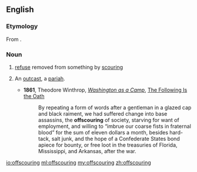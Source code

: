 ==English==

===Etymology===
From {{prefix|off|scouring}}.

===Noun===
{{en-noun}}

# [[refuse]] removed from something by [[scouring]]
# {{figuratively}} An [[outcast]], a [[pariah]].
#*'''1861''', Theodore Winthrop, ''[[s:Washington as a Camp|Washington as a Camp]]'', [[s:Washington as a Camp/The Following Is the Oath|The Following Is the Oath]]
#*:By repeating a form of words after a gentleman in a glazed cap and black raiment, we had suffered change into base assassins, the '''offscouring''' of society, starving for want of employment, and willing to “imbrue our coarse fists in fraternal blood” for the sum of eleven dollars a month, besides hard-tack, salt junk, and the hope of a Confederate States bond apiece for bounty, or free loot in the treasuries of Florida, Mississippi, and Arkansas, after the war. 

[[io:offscouring]]
[[ml:offscouring]]
[[my:offscouring]]
[[zh:offscouring]]